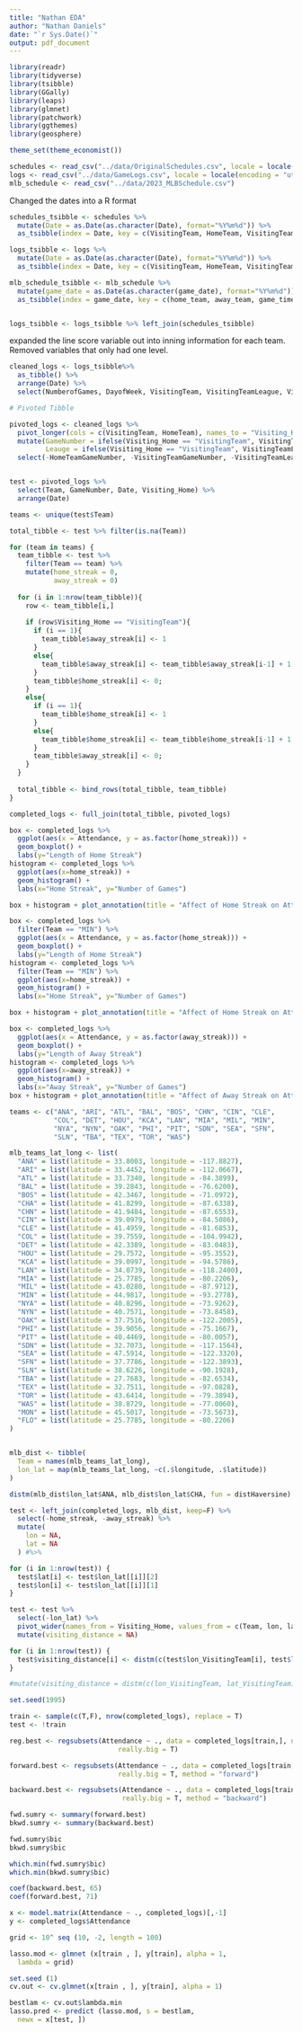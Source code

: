 ```yaml
---
title: "Nathan EDA"
author: "Nathan Daniels"
date: "`r Sys.Date()`"
output: pdf_document
---
```


```r
library(readr)
library(tidyverse)
library(tsibble)
library(GGally)
library(leaps)
library(glmnet)
library(patchwork)
library(ggthemes)
library(geosphere)

theme_set(theme_economist())
```


```r

schedules <- read_csv("../data/OriginalSchedules.csv", locale = locale(encoding = "utf-16"))
logs <- read_csv("../data/GameLogs.csv", locale = locale(encoding = "utf-16"))
mlb_schedule <- read_csv("../data/2023_MLBSchedule.csv")

```

Changed the dates into a R format

```r

schedules_tsibble <- schedules %>% 
  mutate(Date = as.Date(as.character(Date), format="%Y%m%d")) %>%
  as_tsibble(index = Date, key = c(VisitingTeam, HomeTeam, VisitingTeamGameNumber, HomeTeamGameNumber))

logs_tsibble <- logs %>%
  mutate(Date = as.Date(as.character(Date), format="%Y%m%d")) %>% 
  as_tsibble(index = Date, key = c(VisitingTeam, HomeTeam, VisitingTeamGameNumber, HomeTeamGameNumber))

mlb_schedule_tsibble <- mlb_schedule %>%
  mutate(game_date = as.Date(as.character(game_date), format="%Y%m%d")) %>%
  as_tsibble(index = game_date, key = c(home_team, away_team, game_time))


logs_tsibble <- logs_tsibble %>% left_join(schedules_tsibble)

```

expanded the line score variable out into inning information for each team. Removed variables that only had one level.

```r

cleaned_logs <- logs_tsibble%>%
  as_tibble() %>%
  arrange(Date) %>%
  select(NumberofGames, DayofWeek, VisitingTeam, VisitingTeamLeague, VisitingTeamGameNumber, HomeTeam, HomeTeamLeague, HomeTeamGameNumber, DayNight, Attendance, Date, BallParkID)

# Pivoted Tibble

pivoted_logs <- cleaned_logs %>% 
  pivot_longer(cols = c(VisitingTeam, HomeTeam), names_to = "Visiting_Home", values_to = "Team") %>%
  mutate(GameNumber = ifelse(Visiting_Home == "VisitingTeam", VisitingTeamGameNumber, HomeTeamGameNumber),
         Leauge = ifelse(Visiting_Home == "VisitingTeam", VisitingTeamLeague, HomeTeamLeague)) %>%
  select(-HomeTeamGameNumber, -VisitingTeamGameNumber, -VisitingTeamLeague, -HomeTeamLeague)


test <- pivoted_logs %>%
  select(Team, GameNumber, Date, Visiting_Home) %>%
  arrange(Date)

teams <- unique(test$Team)

total_tibble <- test %>% filter(is.na(Team))

for (team in teams) {
  team_tibble <- test %>% 
    filter(Team == team) %>%
    mutate(home_streak = 0,
           away_streak = 0)
  
  for (i in 1:nrow(team_tibble)){
    row <- team_tibble[i,]
    
    if (row$Visiting_Home == "VisitingTeam"){
      if (i == 1){
        team_tibble$away_streak[i] <- 1
      } 
      else{
        team_tibble$away_streak[i] <- team_tibble$away_streak[i-1] + 1
      } 
      team_tibble$home_streak[i] <- 0;
    }
    else{
      if (i == 1){
        team_tibble$home_streak[i] <- 1
      } 
      else{
        team_tibble$home_streak[i] <- team_tibble$home_streak[i-1] + 1
      } 
      team_tibble$away_streak[i] <- 0;
    }
  }
  
  total_tibble <- bind_rows(total_tibble, team_tibble)
}

completed_logs <- full_join(total_tibble, pivoted_logs)

```

```r

box <- completed_logs %>%
  ggplot(aes(x = Attendance, y = as.factor(home_streak))) + 
  geom_boxplot() +
  labs(y="Length of Home Streak")
histogram <- completed_logs %>%
  ggplot(aes(x=home_streak)) +
  geom_histogram() +
  labs(x="Home Streak", y="Number of Games")

box + histogram + plot_annotation(title = "Affect of Home Streak on Attendence", subtitle = "For the MLB")

box <- completed_logs %>%
  filter(Team == "MIN") %>%
  ggplot(aes(x = Attendance, y = as.factor(home_streak))) + 
  geom_boxplot() +
  labs(y="Length of Home Streak")
histogram <- completed_logs %>%
  filter(Team == "MIN") %>%
  ggplot(aes(x=home_streak)) +
  geom_histogram() +
  labs(x="Home Streak", y="Number of Games")

box + histogram + plot_annotation(title = "Affect of Home Streak on Attendence", subtitle = "For the Minnesota Twins")

box <- completed_logs %>%
  ggplot(aes(x = Attendance, y = as.factor(away_streak))) + 
  geom_boxplot() +
  labs(y="Length of Away Streak")
histogram <- completed_logs %>%
  ggplot(aes(x=away_streak)) +
  geom_histogram() +
  labs(x="Away Streak", y="Number of Games")
box + histogram + plot_annotation(title = "Affect of Away Streak on Attendence")

```

```r

teams <- c("ANA", "ARI", "ATL", "BAL", "BOS", "CHN", "CIN", "CLE",
           "COL", "DET", "HOU", "KCA", "LAN", "MIA", "MIL", "MIN",
           "NYA", "NYN", "OAK", "PHI", "PIT", "SDN", "SEA", "SFN",
           "SLN", "TBA", "TEX", "TOR", "WAS")

mlb_teams_lat_long <- list(
  "ANA" = list(latitude = 33.8003, longitude = -117.8827),
  "ARI" = list(latitude = 33.4452, longitude = -112.0667),
  "ATL" = list(latitude = 33.7340, longitude = -84.3899),
  "BAL" = list(latitude = 39.2843, longitude = -76.6200),
  "BOS" = list(latitude = 42.3467, longitude = -71.0972),
  "CHA" = list(latitude = 41.8299, longitude = -87.6338),
  "CHN" = list(latitude = 41.9484, longitude = -87.6553),
  "CIN" = list(latitude = 39.0979, longitude = -84.5086),
  "CLE" = list(latitude = 41.4959, longitude = -81.6853),
  "COL" = list(latitude = 39.7559, longitude = -104.9942),
  "DET" = list(latitude = 42.3389, longitude = -83.0483),
  "HOU" = list(latitude = 29.7572, longitude = -95.3552),
  "KCA" = list(latitude = 39.0997, longitude = -94.5786),
  "LAN" = list(latitude = 34.0739, longitude = -118.2400),
  "MIA" = list(latitude = 25.7785, longitude = -80.2206),
  "MIL" = list(latitude = 43.0280, longitude = -87.9712),
  "MIN" = list(latitude = 44.9817, longitude = -93.2778),
  "NYA" = list(latitude = 40.8296, longitude = -73.9262),
  "NYN" = list(latitude = 40.7571, longitude = -73.8458),
  "OAK" = list(latitude = 37.7516, longitude = -122.2005),
  "PHI" = list(latitude = 39.9056, longitude = -75.1667),
  "PIT" = list(latitude = 40.4469, longitude = -80.0057),
  "SDN" = list(latitude = 32.7073, longitude = -117.1564),
  "SEA" = list(latitude = 47.5914, longitude = -122.3320),
  "SFN" = list(latitude = 37.7786, longitude = -122.3893),
  "SLN" = list(latitude = 38.6226, longitude = -90.1928),
  "TBA" = list(latitude = 27.7683, longitude = -82.6534),
  "TEX" = list(latitude = 32.7511, longitude = -97.0828),
  "TOR" = list(latitude = 43.6414, longitude = -79.3894),
  "WAS" = list(latitude = 38.8729, longitude = -77.0060),
  "MON" = list(latitude = 45.5017, longitude = -73.5673),
  "FLO" = list(latitude = 25.7785, longitude = -80.2206)
)


mlb_dist <- tibble(
  Team = names(mlb_teams_lat_long),
  lon_lat = map(mlb_teams_lat_long, ~c(.$longitude, .$latitude))
)

distm(mlb_dist$lon_lat$ANA, mlb_dist$lon_lat$CHA, fun = distHaversine)

test <- left_join(completed_logs, mlb_dist, keep=F) %>% 
  select(-home_streak, -away_streak) %>%
  mutate(
    lon = NA,
    lat = NA
  ) #%>%

for (i in 1:nrow(test)) {
  test$lat[i] <- test$lon_lat[[i]][2]
  test$lon[i] <- test$lon_lat[[i]][1]
}

test <- test %>%
  select(-lon_lat) %>%
  pivot_wider(names_from = Visiting_Home, values_from = c(Team, lon, lat, Leauge, GameNumber)) %>% 
  mutate(visiting_distance = NA)

for (i in 1:nrow(test)) {
  test$visiting_distance[i] <- distm(c(test$lon_VisitingTeam[i], test$lat_VisitingTeam[i]), c(test$lon_HomeTeam[i], test$lat_HomeTeam[i]), fun = distHaversine)
}

#mutate(visiting_distance = distm(c(lon_VisitingTeam, lat_VisitingTeam), c(lon_HomeTeam, lat_HomeTeam), fun = distHaversine))

```

```r

set.seed(1995)

train <- sample(c(T,F), nrow(completed_logs), replace = T)
test <- !train

reg.best <- regsubsets(Attendance ~ ., data = completed_logs[train,], nvmax = 100,
                           really.big = T)

forward.best <- regsubsets(Attendance ~ ., data = completed_logs[train,], nvmax = 100,
                           really.big = T, method = "forward")

backward.best <- regsubsets(Attendance ~ ., data = completed_logs[train,], nvmax = 100,
                            really.big = T, method = "backward")

fwd.sumry <- summary(forward.best)
bkwd.sumry <- summary(backward.best)

fwd.sumry$bic
bkwd.sumry$bic

which.min(fwd.sumry$bic)
which.min(bkwd.sumry$bic)

coef(backward.best, 65)
coef(forward.best, 71)

```

```r

x <- model.matrix(Attendance ~ ., completed_logs)[,-1]
y <- completed_logs$Attendance

grid <- 10^ seq (10, -2, length = 100)

lasso.mod <- glmnet (x[train , ], y[train], alpha = 1,
  lambda = grid)

set.seed (1)
cv.out <- cv.glmnet(x[train , ], y[train], alpha = 1)

bestlam <- cv.out$lambda.min
lasso.pred <- predict (lasso.mod, s = bestlam,
  newx = x[test, ])



```
